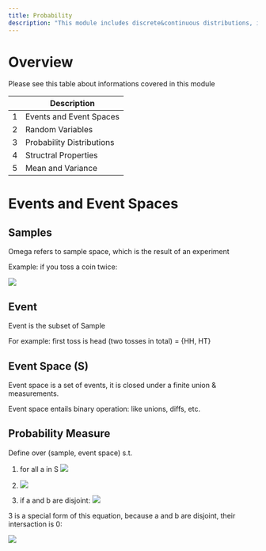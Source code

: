 ```yaml
---
title: Probability 
description: "This module includes discrete&continuous distributions, independence & conditioning, bayes rule, expectation & variance, law of large number, and central limit theorem"
---
```


# Overview
Please see this table about informations covered in this module

|        | Description                                                               |
| ------ | ------------------------------------------------------------------------- |
|  1     | Events and Event Spaces                                                   |
|  2     | Random Variables                                                          |
|  3     | Probability Distributions                                                 |
|  4     | Structral Properties                                                      |
|  5     | Mean and Variance                                                         |

# Events and Event Spaces

## Samples

Omega refers to sample space, which is the result of an experiment

Example: if you toss a coin twice:

![](https://latex.codecogs.com/svg.image?\Omega&space;=&space;{HH,&space;HT,&space;TH,&space;TT}&space;)

## Event

Event is the subset of Sample

For example: first toss is head (two tosses in total) = {HH, HT}

## Event Space (S)

Event space is a set of events, it is closed under a finite union & measurements.

Event space entails binary operation: like unions, diffs, etc.

## Probability Measure

Define over (sample, event space) s.t.

1. for all a in S ![](https://latex.codecogs.com/svg.image?P(a)&space;\geq&space;0)

2. ![](https://latex.codecogs.com/svg.image?P(\Omega&space;)&space;=&space;1)

3. if a and b are disjoint: ![](https://latex.codecogs.com/svg.image?P(a&space;\cup&space;&space;b)&space;=&space;P(a)&space;&plus;&space;P(b))

3 is a special form of this equation, because a and b are disjoint, their intersaction is 0: 

![](https://latex.codecogs.com/svg.image?P(\alpha&space;\cup&space;\beta&space;)&space;=&space;P\left&space;(&space;\alpha&space;&space;\right&space;)&space;&plus;P(\beta&space;)&space;-P(\alpha&space;\cap&space;\beta&space;)&space;)
